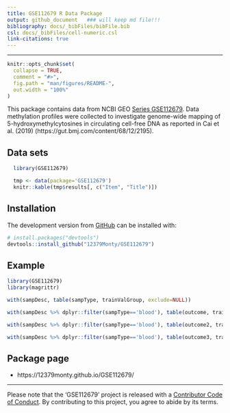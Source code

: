 ```yaml
---
title: GSE112679 R Data Package
output: github_document   ### will keep md file!!!
bibliography: docs/_bibFiles/bibFile.bib
csl: docs/_bibFiles/cell-numeric.csl
link-citations: true
---
```


---

<!-- README.md is generated from README.Rmd. Please edit that file -->

```r
knitr::opts_chunk$set(
  collapse = TRUE,
  comment = "#>",
  fig.path = "man/figures/README-",
  out.width = "100%"
)
```


This package contains data from NCBI GEO 
[Series GSE112679](https://www.ncbi.nlm.nih.gov/geo/query/acc.cgi?acc=GSE112679).
Data methylation profiles were collected to investigate
genome-wide mapping of 5-hydroxymethylcytosines
in circulating cell-free DNA as reported in Cai et al. (2019)
(https://gut.bmj.com/content/68/12/2195).

<!-- [@Cai:2019aa] pandoc citations dont work on github (github_document?) -->



## Data sets  

```r
  library(GSE112679)

  tmp <- data(package='GSE112679')
  knitr::kable(tmp$results[, c("Item", "Title")])

```



## Installation

The development version from [GitHub](https://github.com/) can be installed with:

``` r
# install.packages("devtools")
devtools::install_github("12379Monty/GSE112679")
```

## Example


```r
library(GSE112679)
library(magrittr)

with(sampDesc, table(sampType, trainValGroup, exclude=NULL))

with(sampDesc %>% dplyr::filter(sampType=='blood'), table(outcome, trainValGroup, exclude=NULL))

with(sampDesc %>% dplyr::filter(sampType=='blood'), table(outcome2, trainValGroup, exclude=NULL))

with(sampDesc %>% dplyr::filter(sampType=='blood'), table(outcome3, trainValGroup, exclude=NULL))

```

## Package page

* https://12379monty.github.io/GSE112679/

<!-- DOESNT WORK WITH GITHUB
## References
<div id="refs"></div>
-->

-----

Please note that the 'GSE112679' project is released with a [Contributor Code of Conduct](.github/CODE_OF_CONDUCT.md). By contributing to this project, you agree to abide by its terms.

<!--

Rscript -e "rmarkdown::render('README.Rmd')"

# nohup Rscript -e "rmarkdown::render('README.Rmd')" > README.log  &


-->
